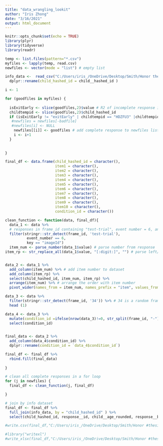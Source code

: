 ---
title: "data_wrangling_lookit"
author: "Iris Zhong"
date: "3/16/2021"
output: html_document
---

```{r setup, include=FALSE}
knitr::opts_chunk$set(echo = TRUE)
library(plyr)
library(tidyverse)
library(readr)

```


```{r load all datasets}
temp <- list.files(pattern="*.csv")
myfiles <- lapply(temp, read.csv)
newfiles <- vector(mode = "list") # empty list

```

```{r load info dataset}

info_data <-  read_csv("C:/Users/iris_/OneDrive/Desktop/Smith/Honor thesis/Participant/4.3 participant.csv") %>%
  dplyr::rename(child_hashed_id = child__hashed_id )
```


```{r only select completed response}
i <- 1

for (goodfiles in myfiles) {
  
  isExitEarly <- slice(goodfiles,2)$value # R2 of incomplete response is "exitEarly"
  childtempid <- slice(goodfiles,2)$child_hashed_id
  if (isExitEarly != "exitEarly" | childtempid == "HDZFU3" |childtempid =="SWMUXF" |childtempid =="KA2QdY") {
   #newfiles = newfiles[-badfile]
   #newfiles[i] <- NULL
    newfiles[[i]] <- goodfiles # add complete response to newfiles list
    i <- i+1
  }
  
  
}
```



```{r create empty data frame}

final_df <- data.frame(child_hashed_id = character(),
                       item1 = character(),
                       item2 = character(),
                       item3 = character(),
                       item4 = character(),
                       item5 = character(),
                       item6 = character(),
                       item7 = character(),
                       item8 = character(),
                       item9 = character(),
                       item10 = character(),
                       condition_id = character())

```



```{r clean data function}
clean_function <- function(data, final_df){
  data_1 <- data %>%
  # responses in frame_id containing "test-trial", event number = 6, and key = imageId
  filter(stringr::str_detect(frame_id, 'test-trial'),
          event_number == 6,
          key == "imageId") 
  item_num <- parse_number(data_1$value) # parse number from response
item_rp <- str_replace_all(data_1$value, "[:digit:]", "") # parse left/right from response


data_2 <- data_1 %>%
  add_column(item_num) %>% # add item number to dataset
  add_column(item_rp) %>%
  select(child_hashed_id, item_num, item_rp) %>%
  arrange(item_num) %>% # arrange the order with item number
  pivot_wider(names_from = item_num, names_prefix = "item", values_from = item_rp) # pivot wider so that one row per child

data_3 <- data %>%
  filter(stringr::str_detect(frame_id, '34')) %>% # 34 is a random frame
  head (1)

data_4 <- data_3 %>%
  mutate(condition_id =ifelse(nrow(data_3)!=0, str_split(frame_id, "-")[[1]][2], "incomplete")) %>% # find condition id
  select(condition_id)

  
final_data <- data_2 %>%
  add_column(data_4$condition_id) %>%
  dplyr::rename(condition_id = `data_4$condition_id`)

final_df <- final_df %>%
  rbind.fill(final_data)
  
}
```


```{r clean data}
# clean all complete responses in a for loop
for (j in newfiles) {
  final_df <- clean_function(j, final_df)

}
```

```{r join dataset}
# join by info dataset
final_df <- final_df %>%
  full_join(info_data, by = "child_hashed_id" ) %>%
  select(child_hashed_id, response__id, child__age_rounded, response__birthdate_difference, response__completed,response__is_preview, item1, item2, item3, item4, item5, item6, item7, item8, item9, item10, condition_id)
```


```{r export dataset}
#write.csv(final_df,"C:/Users/iris_/OneDrive/Desktop/Smith/Honor #thesis/Learn-an-alien-language-_framedata_per_session_328/data_all_child.csv", row.names = FALSE)
```

```{r}
#library("writexl")
#write_xlsx(final_df,"C:/Users/iris_/OneDrive/Desktop/Smith/Honor #thesis/Learn-an-alien-language-_43/data_with_id.xlsx")
```


